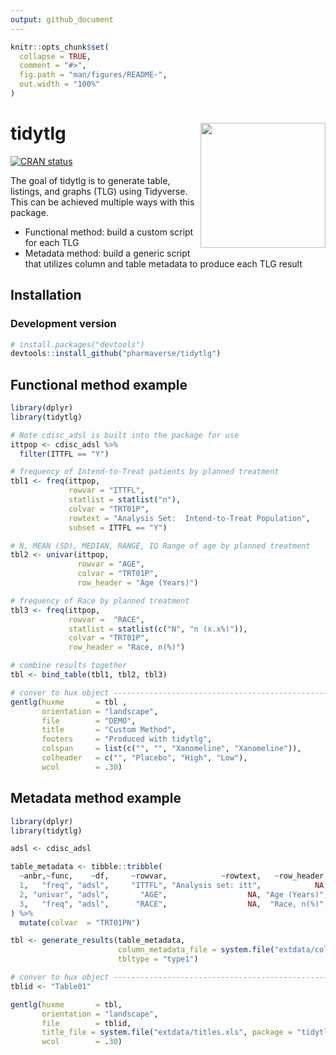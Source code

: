 ```yaml
---
output: github_document
---
```


<!-- README.md is generated from README.Rmd. Please edit that file -->

```r
knitr::opts_chunk$set(
  collapse = TRUE,
  comment = "#>",
  fig.path = "man/figures/README-",
  out.width = "100%"
)
```
# tidytlg <img src='man/figures/logo.png' align="right" height="200" style="float:right; height:200px;" />
<!-- badges: start -->
 <!-- <img src="man/figures/logo.png" align="right" height = "13"/> -->
[![CRAN status](https://www.r-pkg.org/badges/version/tidytlg)](https://CRAN.R-project.org/package=tidytlg)
<!-- badges: end -->

The goal of tidytlg is to generate table, listings, and graphs (TLG) using Tidyverse.  This can be achieved multiple ways with this package.

* Functional method:    build a custom script for each TLG
* Metadata method:  build a generic script that utilizes column and table metadata to produce each TLG result


## Installation

### Development version
```r
# install.packages("devtools")
devtools::install_github("pharmaverse/tidytlg")
```

## Functional method example

```r
library(dplyr)
library(tidytlg)

# Note cdisc_adsl is built into the package for use
ittpop <- cdisc_adsl %>%
  filter(ITTFL == "Y")

# frequency of Intend-to-Treat patients by planned treatment
tbl1 <- freq(ittpop,
             rowvar = "ITTFL",
             statlist = statlist("n"),
             colvar = "TRT01P",
             rowtext = "Analysis Set:  Intend-to-Treat Population",
             subset = ITTFL == "Y")

# N, MEAN (SD), MEDIAN, RANGE, IQ Range of age by planned treatment
tbl2 <- univar(ittpop,
               rowvar = "AGE",
               colvar = "TRT01P",
               row_header = "Age (Years)")

# frequency of Race by planned treatment
tbl3 <- freq(ittpop,
             rowvar =  "RACE",
             statlist = statlist(c("N", "n (x.x%)")),
             colvar = "TRT01P",
             row_header = "Race, n(%)")

# combine results together
tbl <- bind_table(tbl1, tbl2, tbl3)

# conver to hux object -----------------------------------------------------------------
gentlg(huxme       = tbl ,
       orientation = "landscape",
       file        = "DEMO",
       title       = "Custom Method",
       footers     = "Produced with tidytlg",
       colspan     = list(c("", "", "Xanomeline", "Xanomeline")),
       colheader   = c("", "Placebo", "High", "Low"),
       wcol        = .30)
```


## Metadata method example

```r
library(dplyr)
library(tidytlg)

adsl <- cdisc_adsl

table_metadata <- tibble::tribble(
  ~anbr,~func,    ~df,     ~rowvar,            ~rowtext,   ~row_header,                    ~statlist,         ~subset,
  1,   "freq", "adsl",     "ITTFL", "Analysis set: itt",            NA,                statlist("n"),  "ITTFL == 'Y'",
  2, "univar", "adsl",       "AGE",                  NA, "Age (Years)",                           NA,              NA,
  3,   "freq", "adsl",      "RACE",                  NA,  "Race, n(%)", statlist(c("N", "n (x.x%)")),              NA
) %>%
  mutate(colvar  = "TRT01PN")

tbl <- generate_results(table_metadata, 
                        column_metadata_file = system.file("extdata/column_metadata.xlsx", package = "tidytlg"),
                        tbltype = "type1") 

# conver to hux object -----------------------------------------------------------------
tblid <- "Table01"

gentlg(huxme       = tbl,
       orientation = "landscape",
       file        = tblid,
       title_file = system.file("extdata/titles.xls", package = "tidytlg"),
       wcol        = .30)
```

